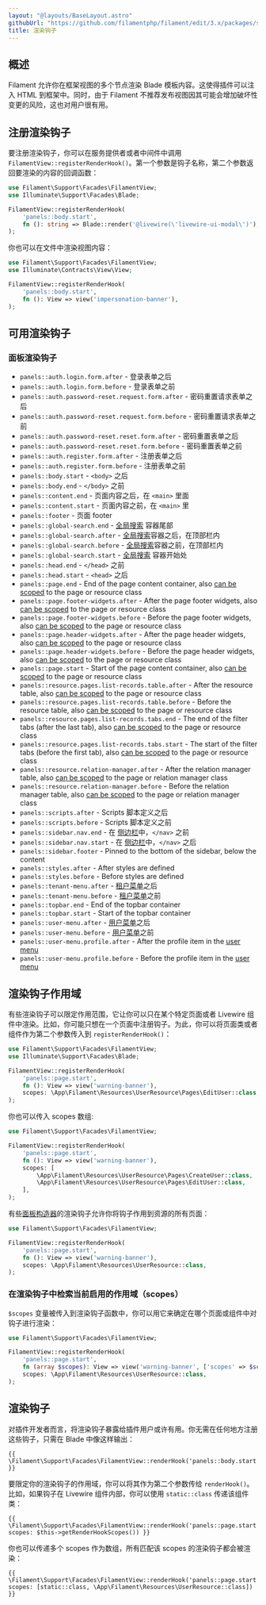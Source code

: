 ```yaml
---
layout: "@layouts/BaseLayout.astro"
githubUrl: "https://github.com/filamentphp/filament/edit/3.x/packages/support/docs/06-render-hooks.md"
title: 渲染钩子
---
```


## 概述

Filament 允许你在框架视图的多个节点渲染 Blade 模板内容。这使得插件可以注入 HTML 到框架中。同时，由于 Filament 不推荐发布视图因其可能会增加破坏性变更的风险，这也对用户很有用。

## 注册渲染钩子

要注册渲染钩子，你可以在服务提供者或者中间件中调用 `FilamentView::registerRenderHook()`。第一个参数是钩子名称，第二个参数返回要渲染的内容的回调函数：

```php
use Filament\Support\Facades\FilamentView;
use Illuminate\Support\Facades\Blade;

FilamentView::registerRenderHook(
    'panels::body.start',
    fn (): string => Blade::render('@livewire(\'livewire-ui-modal\')'),
);
```

你也可以在文件中渲染视图内容：

```php
use Filament\Support\Facades\FilamentView;
use Illuminate\Contracts\View\View;

FilamentView::registerRenderHook(
    'panels::body.start',
    fn (): View => view('impersonation-banner'),
);
```

## 可用渲染钩子

### 面板渲染钩子

- `panels::auth.login.form.after` - 登录表单之后
- `panels::auth.login.form.before` - 登录表单之前
- `panels::auth.password-reset.request.form.after` - 密码重置请求表单之后
- `panels::auth.password-reset.request.form.before` - 密码重置请求表单之前
- `panels::auth.password-reset.reset.form.after` - 密码重置表单之后
- `panels::auth.password-reset.reset.form.before` - 密码重置表单之前
- `panels::auth.register.form.after` - 注册表单之后
- `panels::auth.register.form.before` - 注册表单之前
- `panels::body.start` - `<body>` 之后
- `panels::body.end` - `</body>` 之前
- `panels::content.end` - 页面内容之后，在 `<main>` 里面
- `panels::content.start` - 页面内容之前，在 `<main>` 里
- `panels::footer` - 页面 footer
- `panels::global-search.end` - [全局搜索](../panels/resources/global-search) 容器尾部
- `panels::global-search.after` - [全局搜索](../panels/resources/global-search)容器之后，在顶部栏内
- `panels::global-search.before` - [全局搜索](../panels/resources/global-search)容器之前，在顶部栏内
- `panels::global-search.start` - [全局搜索](../panels/resources/global-search) 容器开始处
- `panels::head.end` - `</head>` 之前
- `panels::head.start` - `<head>` 之后
- `panels::page.end` - End of the page content container, also [can be scoped](#scoping-render-hooks) to the page or resource class
- `panels::page.footer-widgets.after` - After the page footer widgets, also [can be scoped](#scoping-render-hooks) to the page or resource class
- `panels::page.footer-widgets.before` - Before the page footer widgets, also [can be scoped](#scoping-render-hooks) to the page or resource class
- `panels::page.header-widgets.after` - After the page header widgets, also [can be scoped](#scoping-render-hooks) to the page or resource class
- `panels::page.header-widgets.before` - Before the page header widgets, also [can be scoped](#scoping-render-hooks) to the page or resource class
- `panels::page.start` - Start of the page content container, also [can be scoped](#scoping-render-hooks) to the page or resource class
- `panels::resource.pages.list-records.table.after` - After the resource table, also [can be scoped](#scoping-render-hooks) to the page or resource class
- `panels::resource.pages.list-records.table.before` - Before the resource table, also [can be scoped](#scoping-render-hooks) to the page or resource class
- `panels::resource.pages.list-records.tabs.end` - The end of the filter tabs (after the last tab), also [can be scoped](#scoping-render-hooks) to the page or resource class
- `panels::resource.pages.list-records.tabs.start` - The start of the filter tabs (before the first tab), also [can be scoped](#scoping-render-hooks) to the page or resource class
- `panels::resource.relation-manager.after` - After the relation manager table, also [can be scoped](#scoping-render-hooks) to the page or relation manager class
- `panels::resource.relation-manager.before` - Before the relation manager table, also [can be scoped](#scoping-render-hooks) to the page or relation manager class
- `panels::scripts.after` - Scripts 脚本定义之后
- `panels::scripts.before` - Scripts 脚本定义之前
- `panels::sidebar.nav.end` - 在 [侧边栏](../panels/navigation)中，`</nav>` 之前
- `panels::sidebar.nav.start` - 在 [侧边栏](../panels/navigation)中，`</nav>` 之后
- `panels::sidebar.footer` - Pinned to the bottom of the sidebar, below the content
- `panels::styles.after` - After styles are defined
- `panels::styles.before` - Before styles are defined
- `panels::tenant-menu.after` - [租户菜单](../panels/tenancy#自定义租户菜单)之后
- `panels::tenant-menu.before` - [租户菜单](../panels/tenancy#自定义租户菜单)之前
- `panels::topbar.end` - End of the topbar container
- `panels::topbar.start` - Start of the topbar container
- `panels::user-menu.after` - [用户菜单](../panels/navigation#自定义用户菜单)之后
- `panels::user-menu.before` - [用户菜单](../panels/navigation#自定义用户菜单)之前
- `panels::user-menu.profile.after` - After the profile item in the [user menu](../panels/navigation#自定义用户菜单)
- `panels::user-menu.profile.before` - Before the profile item in the [user menu](../panels/navigation#自定义用户菜单)

## 渲染钩子作用域

有些渲染钩子可以限定作用范围，它让你可以只在某个特定页面或者 Livewire 组件中渲染。比如，你可能只想在一个页面中注册钩子。为此，你可以将页面类或者组件作为第二个参数传入到 `registerRenderHook()`：

```php
use Filament\Support\Facades\FilamentView;
use Illuminate\Support\Facades\Blade;

FilamentView::registerRenderHook(
    'panels::page.start',
    fn (): View => view('warning-banner'),
    scopes: \App\Filament\Resources\UserResource\Pages\EditUser::class,
);
```

你也可以传入 scopes 数组:

```php
use Filament\Support\Facades\FilamentView;

FilamentView::registerRenderHook(
    'panels::page.start',
    fn (): View => view('warning-banner'),
    scopes: [
        \App\Filament\Resources\UserResource\Pages\CreateUser::class,
        \App\Filament\Resources\UserResource\Pages\EditUser::class,
    ],
);
```

有些[面板构造器](#面板渲染钩子)的渲染钩子允许你将钩子作用到资源的所有页面：

```php
use Filament\Support\Facades\FilamentView;

FilamentView::registerRenderHook(
    'panels::page.start',
    fn (): View => view('warning-banner'),
    scopes: \App\Filament\Resources\UserResource::class,
);
```

### 在渲染钩子中检索当前启用的作用域（scopes）

`$scopes` 变量被传入到渲染钩子函数中，你可以用它来确定在哪个页面或组件中对钩子进行渲染：

```php
use Filament\Support\Facades\FilamentView;

FilamentView::registerRenderHook(
    'panels::page.start',
    fn (array $scopes): View => view('warning-banner', ['scopes' => $scopes]),
    scopes: \App\Filament\Resources\UserResource::class,
);
```

## 渲染钩子

对插件开发者而言，将渲染钩子暴露给插件用户或许有用。你无需在任何地方注册这些钩子，只需在 Blade 中像这样输出：

```blade
{{ \Filament\Support\Facades\FilamentView::renderHook('panels::body.start') }}
```

要限定你的渲染钩子的作用域，你可以将其作为第二个参数传给 `renderHook()`。比如，如果钩子在 Livewire 组件内部，你可以使用 `static::class` 传递该组件类：

```blade
{{ \Filament\Support\Facades\FilamentView::renderHook('panels::page.start', scopes: $this->getRenderHookScopes()) }}
```

你也可以传递多个 scopes 作为数组，所有匹配该 scopes 的渲染钩子都会被渲染：

```blade
{{ \Filament\Support\Facades\FilamentView::renderHook('panels::page.start', scopes: [static::class, \App\Filament\Resources\UserResource::class]) }}
```
